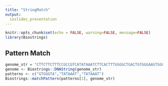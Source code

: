 ```yaml
---
title: "StringMatch"
output:
  ioslides_presentation
---
```


```r
knitr::opts_chunk$set(echo = FALSE, warning=FALSE, message=FALSE)
library(Biostrings)
```

## Pattern Match

```r

genome_str = "CTTCTTCTTTCCGCCGTCATATAAATCTTCACTTTGGGGCTGACTGTGGGAAGTGGGTATATAAATTTGAGTACC"
genome <- Biostrings::DNAString(genome_str)
patterns <- c("GTGGGTA","TATAAAT","TATAAAT")
Biostrings::matchPattern(patterns[1], genome_str)
```

